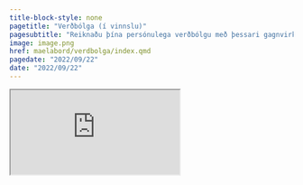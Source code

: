 ```yaml
---
title-block-style: none
pagetitle: "Verðbólga (í vinnslu)"
pagesubtitle: "Reiknaðu þína persónulega verðbólgu með þessari gagnvirku framsetningu á vísitölu neysluverðs"
image: image.png
href: maelabord/verdbolga/index.qmd
pagedate: "2022/09/22"
date: "2022/09/22"
---
```


::: {.column-screen}
<iframe
  src="https://bggj.shinyapps.io/verdbolga/">
</iframe>
:::